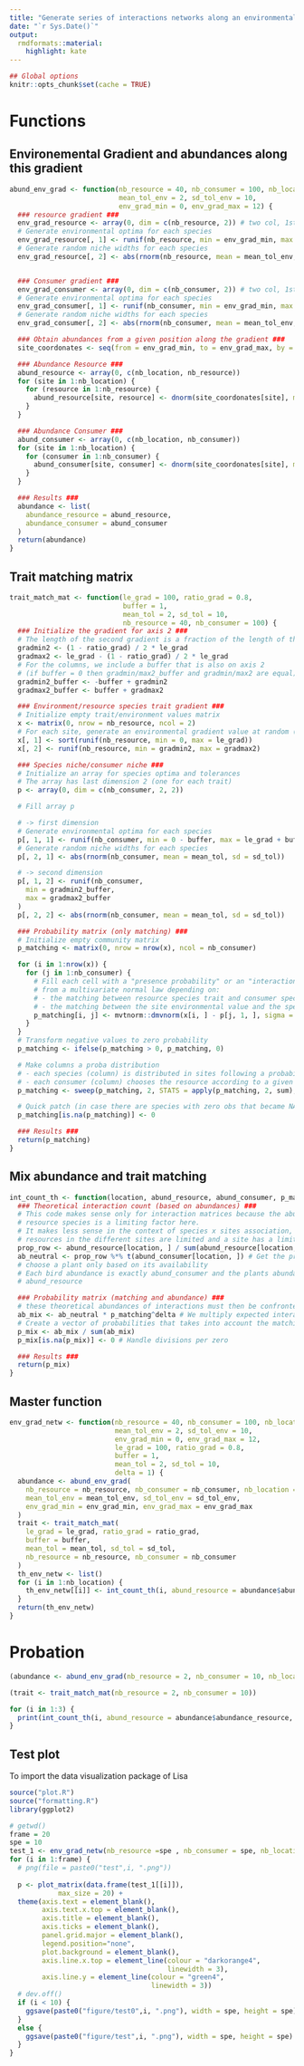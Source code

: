 ```yaml
---
title: "Generate series of interactions networks along an environmental gradient"
date: "`r Sys.Date()`"
output:
  rmdformats::material:
    highlight: kate
---
```


```r
## Global options
knitr::opts_chunk$set(cache = TRUE)
```

# Functions

## Environemental Gradient and abundances along this gradient

```r
abund_env_grad <- function(nb_resource = 40, nb_consumer = 100, nb_location = 3,
                           mean_tol_env = 2, sd_tol_env = 10,
                           env_grad_min = 0, env_grad_max = 12) {
  ### resource gradient ###
  env_grad_resource <- array(0, dim = c(nb_resource, 2)) # two col, 1st: mean, 2nd: sd
  # Generate environmental optima for each species
  env_grad_resource[, 1] <- runif(nb_resource, min = env_grad_min, max = env_grad_max)
  # Generate random niche widths for each species
  env_grad_resource[, 2] <- abs(rnorm(nb_resource, mean = mean_tol_env, sd = sd_tol_env))


  ### Consumer gradient ###
  env_grad_consumer <- array(0, dim = c(nb_consumer, 2)) # two col, 1st: mean, 2nd: sd
  # Generate environmental optima for each species
  env_grad_consumer[, 1] <- runif(nb_consumer, min = env_grad_min, max = env_grad_max)
  # Generate random niche widths for each species
  env_grad_consumer[, 2] <- abs(rnorm(nb_consumer, mean = mean_tol_env, sd = sd_tol_env))

  ### Obtain abundances from a given position along the gradient ###
  site_coordonates <- seq(from = env_grad_min, to = env_grad_max, by = (env_grad_max - env_grad_min) / (nb_location - 1))

  ### Abundance Resource ###
  abund_resource <- array(0, c(nb_location, nb_resource))
  for (site in 1:nb_location) {
    for (resource in 1:nb_resource) {
      abund_resource[site, resource] <- dnorm(site_coordonates[site], mean = env_grad_resource[resource, 1], sd = env_grad_resource[resource, 2])
    }
  }

  ### Abundance Consumer ###
  abund_consumer <- array(0, c(nb_location, nb_consumer))
  for (site in 1:nb_location) {
    for (consumer in 1:nb_consumer) {
      abund_consumer[site, consumer] <- dnorm(site_coordonates[site], mean = env_grad_consumer[consumer, 1], sd = env_grad_consumer[consumer, 2])
    }
  }

  ### Results ###
  abundance <- list(
    abundance_resource = abund_resource,
    abundance_consumer = abund_consumer
  )
  return(abundance)
}
```

## Trait matching matrix

```r
trait_match_mat <- function(le_grad = 100, ratio_grad = 0.8,
                            buffer = 1,
                            mean_tol = 2, sd_tol = 10,
                            nb_resource = 40, nb_consumer = 100) {
  ### Initialize the gradient for axis 2 ###
  # The length of the second gradient is a fraction of the length of the first gradient
  gradmin2 <- (1 - ratio_grad) / 2 * le_grad
  gradmax2 <- le_grad - (1 - ratio_grad) / 2 * le_grad
  # For the columns, we include a buffer that is also on axis 2
  # (if buffer = 0 then gradmin/max2_buffer and gradmin/max2 are equal)
  gradmin2_buffer <- -buffer + gradmin2
  gradmax2_buffer <- buffer + gradmax2

  ### Environment/resource species trait gradient ###
  # Initialize empty trait/environment values matrix
  x <- matrix(0, nrow = nb_resource, ncol = 2)
  # For each site, generate an environmental gradient value at random (uniform) (and sort them)
  x[, 1] <- sort(runif(nb_resource, min = 0, max = le_grad))
  x[, 2] <- runif(nb_resource, min = gradmin2, max = gradmax2)

  ### Species niche/consumer niche ###
  # Initialize an array for species optima and tolerances
  # The array has last dimension 2 (one for each trait)
  p <- array(0, dim = c(nb_consumer, 2, 2))

  # Fill array p

  # -> first dimension
  # Generate environmental optima for each species
  p[, 1, 1] <- runif(nb_consumer, min = 0 - buffer, max = le_grad + buffer)
  # Generate random niche widths for each species
  p[, 2, 1] <- abs(rnorm(nb_consumer, mean = mean_tol, sd = sd_tol))

  # -> second dimension
  p[, 1, 2] <- runif(nb_consumer,
    min = gradmin2_buffer,
    max = gradmax2_buffer
  )
  p[, 2, 2] <- abs(rnorm(nb_consumer, mean = mean_tol, sd = sd_tol))

  ### Probability matrix (only matching) ###
  # Initialize empty community matrix
  p_matching <- matrix(0, nrow = nrow(x), ncol = nb_consumer)

  for (i in 1:nrow(x)) {
    for (j in 1:nb_consumer) {
      # Fill each cell with a "presence probability" or an "interaction probability"
      # from a multivariate normal law depending on:
      # - the matching between resource species trait and consumer species trait
      # - the matching between the site environmental value and the species niche optimum on this gradient
      p_matching[i, j] <- mvtnorm::dmvnorm(x[i, ] - p[j, 1, ], sigma = diag(p[j, 2, ]^2))
    }
  }
  # Transform negative values to zero probability
  p_matching <- ifelse(p_matching > 0, p_matching, 0)

  # Make columns a proba distribution
  # - each species (column) is distributed in sites following a probability of choosing this site
  # - each consumer (column) chooses the resource according to a given proba of presence
  p_matching <- sweep(p_matching, 2, STATS = apply(p_matching, 2, sum), FUN = "/")

  # Quick patch (in case there are species with zero obs that became NA at the division step)
  p_matching[is.na(p_matching)] <- 0

  ### Results ###
  return(p_matching)
}
```

## Mix abundance and trait matching

```r
int_count_th <- function(location, abund_resource, abund_consumer, p_matching, delta = 1) {
  ### Theoretical interaction count (based on abundances) ###
  # This code makes sense only for interaction matrices because the abundance of
  # resource species is a limiting factor here.
  # It makes less sense in the context of species x sites association, unless we consider
  # resources in the different sites are limited and a site has a limited number of species.
  prop_row <- abund_resource[location, ] / sum(abund_resource[location, ]) # Get the proportion of each plant (its "availability")
  ab_neutral <- prop_row %*% t(abund_consumer[location, ]) # Get the predicted abundance -> the birds
  # choose a plant only based on its availability
  # Each bird abundance is exactly abund_consumer and the plants abundances are proportional to
  # abund_resource

  ### Probability matrix (matching and abundance) ###
  # these theoretical abundances of interactions must then be confronted to the probability of interactions
  ab_mix <- ab_neutral * p_matching^delta # We multiply expected interaction number by trait matching
  # Create a vector of probabilities that takes into account the matching
  p_mix <- ab_mix / sum(ab_mix)
  p_mix[is.na(p_mix)] <- 0 # Handle divisions per zero

  ### Results ###
  return(p_mix)
}
```

## Master function

```r
env_grad_netw <- function(nb_resource = 40, nb_consumer = 100, nb_location = 3,
                          mean_tol_env = 2, sd_tol_env = 10,
                          env_grad_min = 0, env_grad_max = 12,
                          le_grad = 100, ratio_grad = 0.8,
                          buffer = 1,
                          mean_tol = 2, sd_tol = 10,
                          delta = 1) {
  abundance <- abund_env_grad(
    nb_resource = nb_resource, nb_consumer = nb_consumer, nb_location = nb_location,
    mean_tol_env = mean_tol_env, sd_tol_env = sd_tol_env,
    env_grad_min = env_grad_min, env_grad_max = env_grad_max
  )
  trait <- trait_match_mat(
    le_grad = le_grad, ratio_grad = ratio_grad,
    buffer = buffer,
    mean_tol = mean_tol, sd_tol = sd_tol,
    nb_resource = nb_resource, nb_consumer = nb_consumer
  )
  th_env_netw <- list()
  for (i in 1:nb_location) {
    th_env_netw[[i]] <- int_count_th(i, abund_resource = abundance$abundance_resource, abund_consumer = abundance$abundance_consumer, p_matching = trait)
  }
  return(th_env_netw)
}
```


# Probation

```r
(abundance <- abund_env_grad(nb_resource = 2, nb_consumer = 10, nb_location = 3))
```

```r
(trait <- trait_match_mat(nb_resource = 2, nb_consumer = 10))
```

```r
for (i in 1:3) {
  print(int_count_th(i, abund_resource = abundance$abundance_resource, abund_consumer = abundance$abundance_consumer, p_matching = trait))
}
```

## Test plot

To import the data visualization package of Lisa

```r
source("plot.R")
source("formatting.R")
library(ggplot2)
```


```r
# getwd()
frame = 20
spe = 10
test_1 <- env_grad_netw(nb_resource =spe , nb_consumer = spe, nb_location = frame)
for (i in 1:frame) {
  # png(file = paste0("test",i, ".png"))
  
  p <- plot_matrix(data.frame(test_1[[i]]), 
            max_size = 20) +
  theme(axis.text = element_blank(),
        axis.text.x.top = element_blank(),
        axis.title = element_blank(),
        axis.ticks = element_blank(),
        panel.grid.major = element_blank(),
        legend.position="none",
        plot.background = element_blank(),
        axis.line.x.top = element_line(colour = "darkorange4", 
                                       linewidth = 3),
        axis.line.y = element_line(colour = "green4", 
                                   linewidth = 3))
  # dev.off()
  if (i < 10) {
    ggsave(paste0("figure/test0",i, ".png"), width = spe, height = spe)
  }
  else {
    ggsave(paste0("figure/test",i, ".png"), width = spe, height = spe)
  }
}

```
